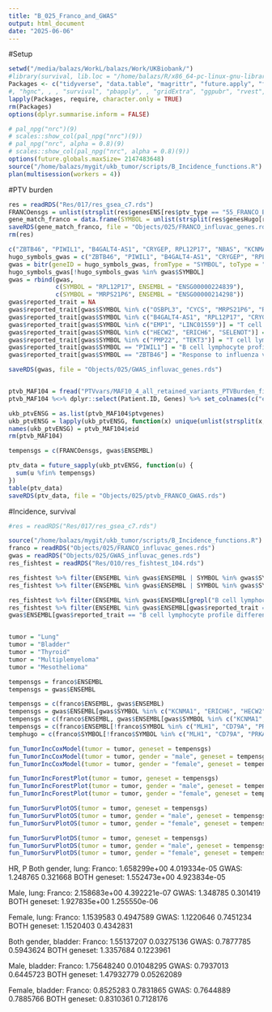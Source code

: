 ```yaml
---
title: "B_025_Franco_and_GWAS"
output: html_document
date: "2025-06-06"
---
```


#Setup

```r
setwd("/media/balazs/WorkL/balazs/Work/UKBiobank/")
#library(survival, lib.loc = "/home/balazs/R/x86_64-pc-linux-gnu-library/4.3")
Packages <- c("tidyverse", "data.table", "magrittr", "future.apply", "fastmatch", "clusterProfiler", "org.Hs.eg.db", "stringi", "forestmodel", "ggsurvfit")
#, "hgnc", , , "survival", "pbapply", , "gridExtra", "ggpubr", "rvest", "Rfast", , , , , "tidycmprsk", , "survminer", , , , "ComplexHeatmap", , , , "ggrepel", "ggsci", "scales", , "circlize" "fastmatch", "h2o", , , "protr", , , "networkD3", , , "Biostrings", ,
lapply(Packages, require, character.only = TRUE)
rm(Packages)
options(dplyr.summarise.inform = FALSE)

# pal_npg("nrc")(9)
# scales::show_col(pal_npg("nrc")(9))
# pal_npg("nrc", alpha = 0.8)(9)
# scales::show_col(pal_npg("nrc", alpha = 0.8)(9))
options(future.globals.maxSize= 2147483648)
source("/home/balazs/mygit/ukb_tumor/scripts/B_Incidence_functions.R")
plan(multisession(workers = 4))
```

#PTV burden

```r
res = readRDS("Res/017/res_gsea_c7.rds")
FRANCOensgs = unlist(strsplit(res$genesENS[res$ptv_type == "55_FRANCO_BLOOD_SANOFI_PASTEUR_SA_INACTIVATED_INFLUENZA_VACCINE_CORRELATED_WITH_ANTIBODY_RESPONSE_AGE_18_40YO_14DY_POSITIVE"][1], ";"))
gene_match_franco = data.frame(SYMBOL = unlist(strsplit(res$genesHugo[res$ptv_type == "55_FRANCO_BLOOD_SANOFI_PASTEUR_SA_INACTIVATED_INFLUENZA_VACCINE_CORRELATED_WITH_ANTIBODY_RESPONSE_AGE_18_40YO_14DY_POSITIVE"][1], ";")), ENSEMBL = unlist(strsplit(res$genesENS[res$ptv_type == "55_FRANCO_BLOOD_SANOFI_PASTEUR_SA_INACTIVATED_INFLUENZA_VACCINE_CORRELATED_WITH_ANTIBODY_RESPONSE_AGE_18_40YO_14DY_POSITIVE"][1], ";")))
saveRDS(gene_match_franco, file = "Objects/025/FRANCO_influvac_genes.rds")
rm(res)

c("ZBTB46", "PIWIL1", "B4GALT4-AS1", "CRYGEP, RPL12P17", "NBAS", "KCNMA1", "ARHGAP26", "HECW2", "ERICH6, SELENOT", "PMP22, TEKT3", "EMP1, LINC01559", "OSBPL3, CYCS", "MRPS21P6, RPS27P18", "HNRNPA3P8, HYDINP1")
hugo_symbols_gwas = c("ZBTB46", "PIWIL1", "B4GALT4-AS1", "CRYGEP", "RPL12P17", "NBAS", "KCNMA1", "ARHGAP26", "HECW2", "ERICH6", "SELENOT", "PMP22", "TEKT3", "EMP1", "LINC01559", "OSBPL3" , "CYCS", "MRPS21P6", "RPS27P18", "HNRNPA3P8", "HYDINP1")
gwas = bitr(geneID = hugo_symbols_gwas, fromType = "SYMBOL", toType = "ENSEMBL", OrgDb = "org.Hs.eg.db")
hugo_symbols_gwas[!hugo_symbols_gwas %in% gwas$SYMBOL]
gwas = rbind(gwas, 
             c(SYMBOL = "RPL12P17", ENSEMBL = "ENSG00000224839"), 
             c(SYMBOL = "MRPS21P6", ENSEMBL = "ENSG00000214298"))
gwas$reported_trait = NA
gwas$reported_trait[gwas$SYMBOL %in% c("OSBPL3", "CYCS", "MRPS21P6", "RPS27P18", "HNRNPA3P8", "HYDINP1")] = "T cell lymphocyte profile difference (90 days post influenza vaccination)"
gwas$reported_trait[gwas$SYMBOL %in% c("B4GALT4-AS1", "RPL12P17", "CRYGEP", "NBAS", "KCNMA1", "ARHGAP26")] = "B cell lymphocyte profile difference (7 days post influenza vaccination)"
gwas$reported_trait[gwas$SYMBOL %in% c("EMP1", "LINC01559")] = "T cell lymphocyte profile difference (7 days post influenza vaccination)"
gwas$reported_trait[gwas$SYMBOL %in% c("HECW2", "ERICH6", "SELENOT")] = "B cell lymphocyte profile difference (90 days post influenza vaccination)"
gwas$reported_trait[gwas$SYMBOL %in% c("PMP22", "TEKT3")] = "T cell lymphocyte profile difference (1 day post influenza vaccination)"
gwas$reported_trait[gwas$SYMBOL == "PIWIL1"] = "B cell lymphocyte profile difference (1 day post influenza vaccination)"
gwas$reported_trait[gwas$SYMBOL == "ZBTB46"] = "Response to influenza vaccine"

saveRDS(gwas, file = "Objects/025/GWAS_influvac_genes.rds")


ptvb_MAF104 = fread("PTVvars/MAF10_4_all_retained_variants_PTVBurden_final_Shetscores.tsv")
ptvb_MAF104 %<>% dplyr::select(Patient.ID, Genes) %>% set_colnames(c("eid", "ptvgenes"))

ukb_ptvENSG = as.list(ptvb_MAF104$ptvgenes)
ukb_ptvENSG = lapply(ukb_ptvENSG, function(x) unique(unlist(strsplit(x, ","), use.names = F)))
names(ukb_ptvENSG) = ptvb_MAF104$eid
rm(ptvb_MAF104)

tempensgs = c(FRANCOensgs, gwas$ENSEMBL)

ptv_data = future_sapply(ukb_ptvENSG, function(u) {
  sum(u %fin% tempensgs)
})
table(ptv_data)
saveRDS(ptv_data, file = "Objects/025/ptvb_FRANCO_GWAS.rds")

```

#Incidence, survival

```r
#res = readRDS("Res/017/res_gsea_c7.rds")

source("/home/balazs/mygit/ukb_tumor/scripts/B_Incidence_functions.R")
franco = readRDS("Objects/025/FRANCO_influvac_genes.rds")
gwas = readRDS("Objects/025/GWAS_influvac_genes.rds")
res_fishtest = readRDS("Res/010/res_fishtest_104.rds")

res_fishtest %>% filter(ENSEMBL %in% gwas$ENSEMBL | SYMBOL %in% gwas$SYMBOL) %>% filter(category == "Lung_male") %>% arrange(desc(OR)) %>% left_join(gwas, by = "ENSEMBL") %>% View()
res_fishtest %>% filter(ENSEMBL %in% gwas$ENSEMBL | SYMBOL %in% gwas$SYMBOL) %>% filter(category == "Lung_male") %>% arrange(desc(OR)) %>% left_join(gwas, by = "ENSEMBL") %>% View()

res_fishtest %>% filter(ENSEMBL %in% gwas$ENSEMBL[grepl("B cell lymphocyte profile", gwas$reported_trait)], category == "Lung_male") %>% left_join(gwas, by = "ENSEMBL") %>% View() #5 genes show good trend, 
res_fishtest %>% filter(ENSEMBL %in% gwas$ENSEMBL[gwas$reported_trait == "B cell lymphocyte profile difference (7 days post influenza vaccination)"], category == "Lung_male") %>% left_join(gwas, by = "ENSEMBL") %>% View()
gwas$ENSEMBL[gwas$reported_trait == "B cell lymphocyte profile difference (7 days post influenza vaccination)"] #6


tumor = "Lung"
tumor = "Bladder"
tumor = "Thyroid"
tumor = "Multiplemyeloma"
tumor = "Mesothelioma"

tempensgs = franco$ENSEMBL
tempensgs = gwas$ENSEMBL

tempensgs = c(franco$ENSEMBL, gwas$ENSEMBL)
tempensgs = gwas$ENSEMBL[gwas$SYMBOL %in% c("KCNMA1", "ERICH6", "HECW2", "NBAS", "ARHGAP26")]
tempensgs = c(franco$ENSEMBL, gwas$ENSEMBL[gwas$SYMBOL %in% c("KCNMA1", "ERICH6", "HECW2", "NBAS", "ARHGAP26")])
tempensgs = c(franco$ENSEMBL[!franco$SYMBOL %in% c("MLH1", "CD79A", "PRKAB2", "SWSAP1", "CD19", "LRP5L")], gwas$ENSEMBL[gwas$SYMBOL %in% c("KCNMA1", "ERICH6", "HECW2", "NBAS", "ARHGAP26")])
temphugo = c(franco$SYMBOL[!franco$SYMBOL %in% c("MLH1", "CD79A", "PRKAB2", "SWSAP1", "CD19", "LRP5L")], gwas$SYMBOL[gwas$SYMBOL %in% c("KCNMA1", "ERICH6", "HECW2", "NBAS", "ARHGAP26")])

fun_TumorIncCoxModel(tumor = tumor, geneset = tempensgs)
fun_TumorIncCoxModel(tumor = tumor, gender = "male", geneset = tempensgs)
fun_TumorIncCoxModel(tumor = tumor, gender = "female", geneset = tempensgs) #Only trend

fun_TumorIncForestPlot(tumor = tumor, geneset = tempensgs)
fun_TumorIncForestPlot(tumor = tumor, gender = "male", geneset = tempensgs)
fun_TumorIncForestPlot(tumor = tumor, gender = "female", geneset = tempensgs) #Only trend

fun_TumorSurvPlotOS(tumor = tumor, geneset = tempensgs)
fun_TumorSurvPlotOS(tumor = tumor, gender = "male", geneset = tempensgs)
fun_TumorSurvPlotOS(tumor = tumor, gender = "female", geneset = tempensgs) #NO

fun_TumorSurvPlotDS(tumor = tumor, geneset = tempensgs)
fun_TumorSurvPlotDS(tumor = tumor, gender = "male", geneset = tempensgs)
fun_TumorSurvPlotDS(tumor = tumor, gender = "female", geneset = tempensgs) #NO

```

HR, P
Both gender, lung:
Franco: 1.658299e+00 4.019334e-05
GWAS: 1.248765 0.321668
BOTH geneset: 1.552473e+00 4.923834e-05

Male, lung:
Franco: 2.158683e+00 4.392221e-07
GWAS: 1.348785 0.301419
BOTH geneset: 1.927835e+00 1.255550e-06

Female, lung:
Franco: 1.1539583 0.4947589
GWAS: 1.1220646 0.7451234
BOTH geneset: 1.1520403 0.4342831


Both gender, bladder:
Franco: 1.55137207 0.03275136
GWAS: 0.7877785 0.5943624
BOTH geneset: 1.3357684 0.1223961

Male, bladder:
Franco: 1.75648240 0.01048295
GWAS: 0.7937013 0.6445723
BOTH geneset: 1.47932779 0.05262089


Female, bladder:
Franco: 0.8525283 0.7831865
GWAS: 0.7644889 0.7885766
BOTH geneset: 0.8310361 0.7128176


```r

```

